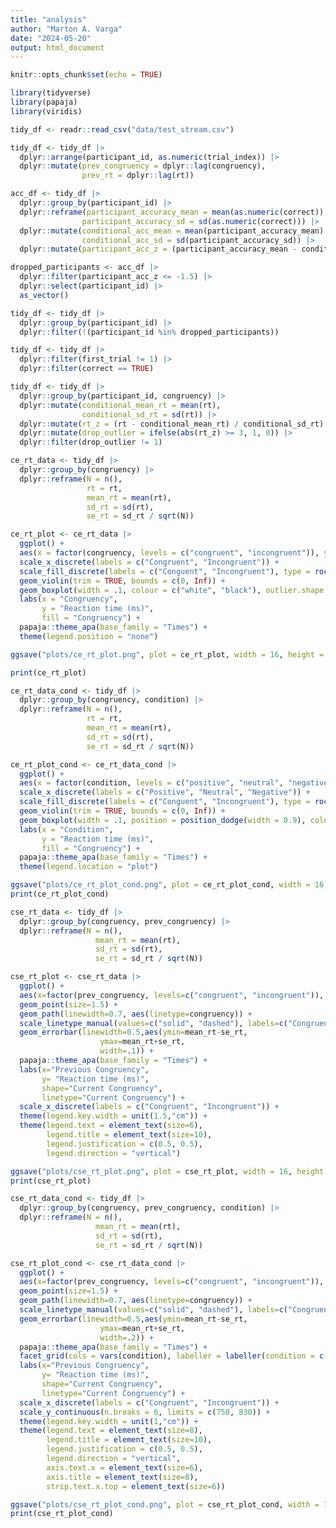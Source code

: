 ```yaml
---
title: "analysis"
author: "Marton A. Varga"
date: "2024-05-20"
output: html_document
---
```


```r
knitr::opts_chunk$set(echo = TRUE)
```

```r
library(tidyverse)
library(papaja)
library(viridis)
```

```r
tidy_df <- readr::read_csv("data/test_stream.csv")
```


```r
tidy_df <- tidy_df |>
  dplyr::arrange(participant_id, as.numeric(trial_index)) |>
  dplyr::mutate(prev_congruency = dplyr::lag(congruency),
                prev_rt = dplyr::lag(rt))
```

```r

acc_df <- tidy_df |>
  dplyr::group_by(participant_id) |>
  dplyr::reframe(participant_accuracy_mean = mean(as.numeric(correct)),
                participant_accuracy_sd = sd(as.numeric(correct))) |>
  dplyr::mutate(conditional_acc_mean = mean(participant_accuracy_mean),
                conditional_acc_sd = sd(participant_accuracy_sd)) |>
  dplyr::mutate(participant_acc_z = (participant_accuracy_mean - conditional_acc_mean) / conditional_acc_sd)

dropped_participants <- acc_df |>
  dplyr::filter(participant_acc_z <= -1.5) |>
  dplyr::select(participant_id) |>
  as_vector()

tidy_df <- tidy_df |>
  dplyr::group_by(participant_id) |>
  dplyr::filter(!(participant_id %in% dropped_participants))
```


```r
tidy_df <- tidy_df |>
  dplyr::filter(first_trial != 1) |>
  dplyr::filter(correct == TRUE)

```

```r
tidy_df <- tidy_df |>
  dplyr::group_by(participant_id, congruency) |>
  dplyr::mutate(conditional_mean_rt = mean(rt),
                conditional_sd_rt = sd(rt)) |>
  dplyr::mutate(rt_z = (rt - conditional_mean_rt) / conditional_sd_rt) |>
  dplyr::mutate(drop_outlier = ifelse(abs(rt_z) >= 3, 1, 0)) |>
  dplyr::filter(drop_outlier != 1)
```

```r
ce_rt_data <- tidy_df |>
  dplyr::group_by(congruency) |>
  dplyr::reframe(N = n(),
                 rt = rt,
                 mean_rt = mean(rt),
                 sd_rt = sd(rt),
                 se_rt = sd_rt / sqrt(N))

ce_rt_plot <- ce_rt_data |>
  ggplot() +
  aes(x = factor(congruency, levels = c("congruent", "incongruent")), y = rt, fill = factor(congruency, levels = c("congruent", "incongruent"))) +
  scale_x_discrete(labels = c("Congruent", "Incongruent")) +
  scale_fill_discrete(labels = c("Conguent", "Incongruent"), type = rocket(n = 2, alpha = 1, begin = 0, end = 1)) +
  geom_violin(trim = TRUE, bounds = c(0, Inf)) +
  geom_boxplot(width = .1, colour = c("white", "black"), outlier.shape = NA) +
  labs(x = "Congruency",
       y = "Reaction time (ms)",
       fill = "Congruency") +
  papaja::theme_apa(base_family = "Times") +
  theme(legend.position = "none")

ggsave("plots/ce_rt_plot.png", plot = ce_rt_plot, width = 16, height = 9, units = "cm", dpi = 320)

print(ce_rt_plot)
```

```r
ce_rt_data_cond <- tidy_df |>
  dplyr::group_by(congruency, condition) |>
  dplyr::reframe(N = n(),
                 rt = rt,
                 mean_rt = mean(rt),
                 sd_rt = sd(rt),
                 se_rt = sd_rt / sqrt(N))

ce_rt_plot_cond <- ce_rt_data_cond |>
  ggplot() +
  aes(x = factor(condition, levels = c("positive", "neutral", "negative")), y = rt, fill = congruency) +
  scale_x_discrete(labels = c("Positive", "Neutral", "Negative")) +
  scale_fill_discrete(labels = c("Conguent", "Incongruent"), type = rocket(n = 2, alpha = 1, begin = 0, end = 1)) +
  geom_violin(trim = TRUE, bounds = c(0, Inf)) +
  geom_boxplot(width = .1, position = position_dodge(width = 0.9), colour = rep(c("white", "black"), 3), outlier.shape = NA) +
  labs(x = "Condition",
       y = "Reaction time (ms)",
       fill = "Congruency") +
  papaja::theme_apa(base_family = "Times") +
  theme(legend.location = "plot")

ggsave("plots/ce_rt_plot_cond.png", plot = ce_rt_plot_cond, width = 16, height = 9, units = "cm", dpi = 320)
print(ce_rt_plot_cond)
```

```r
cse_rt_data <- tidy_df |>
  dplyr::group_by(congruency, prev_congruency) |>
  dplyr::reframe(N = n(),
                   mean_rt = mean(rt),
                   sd_rt = sd(rt),
                   se_rt = sd_rt / sqrt(N))

cse_rt_plot <- cse_rt_data |>
  ggplot() +
  aes(x=factor(prev_congruency, levels=c("congruent", "incongruent")), y=mean_rt, group=factor(congruency,level=c("congruent", "incongruent"))) +
  geom_point(size=1.5) +
  geom_path(linewidth=0.7, aes(linetype=congruency)) +
  scale_linetype_manual(values=c("solid", "dashed"), labels=c("Congruent", "Incongruent")) +
  geom_errorbar(linewidth=0.5,aes(ymin=mean_rt-se_rt,
                    ymax=mean_rt+se_rt,
                    width=.1)) +
  papaja::theme_apa(base_family = "Times") +
  labs(x="Previous Congruency",
       y= "Reaction time (ms)",
       shape="Current Congruency",
       linetype="Current Congruency") +
  scale_x_discrete(labels = c("Congruent", "Incongruent")) +
  theme(legend.key.width = unit(1.5,"cm")) +
  theme(legend.text = element_text(size=6),
        legend.title = element_text(size=10),
        legend.justification = c(0.5, 0.5),
        legend.direction = "vertical")

ggsave("plots/cse_rt_plot.png", plot = cse_rt_plot, width = 16, height = 9, units = "cm", dpi = 320)
print(cse_rt_plot)
```

```r
cse_rt_data_cond <- tidy_df |>
  dplyr::group_by(congruency, prev_congruency, condition) |>
  dplyr::reframe(N = n(),
                   mean_rt = mean(rt),
                   sd_rt = sd(rt),
                   se_rt = sd_rt / sqrt(N))

cse_rt_plot_cond <- cse_rt_data_cond |>
  ggplot() +
  aes(x=factor(prev_congruency, levels=c("congruent", "incongruent")), y=mean_rt, group=factor(congruency,level=c("congruent", "incongruent"))) +
  geom_point(size=1.5) +
  geom_path(linewidth=0.7, aes(linetype=congruency)) +
  scale_linetype_manual(values=c("solid", "dashed"), labels=c("Congruent", "Incongruent")) +
  geom_errorbar(linewidth=0.5,aes(ymin=mean_rt-se_rt,
                    ymax=mean_rt+se_rt,
                    width=.2)) +
  papaja::theme_apa(base_family = "Times") +
  facet_grid(cols = vars(condition), labeller = labeller(condition = c(negative = "Negative", neutral = "Neutral", positive = "Positive"))) +
  labs(x="Previous Congruency",
       y= "Reaction time (ms)",
       shape="Current Congruency",
       linetype="Current Congruency") +
  scale_x_discrete(labels = c("Congruent", "Incongruent")) +
  scale_y_continuous(n.breaks = 6, limits = c(750, 830)) +
  theme(legend.key.width = unit(1,"cm")) +
  theme(legend.text = element_text(size=8),
        legend.title = element_text(size=10),
        legend.justification = c(0.5, 0.5),
        legend.direction = "vertical",
        axis.text.x = element_text(size=6),
        axis.title = element_text(size=8),
        strip.text.x.top = element_text(size=6))

ggsave("plots/cse_rt_plot_cond.png", plot = cse_rt_plot_cond, width = 16, height = 9, units = "cm", dpi = 320)
print(cse_rt_plot_cond)
```

